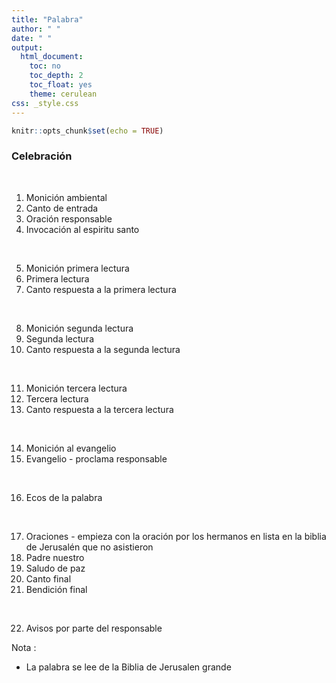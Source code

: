```yaml
---
title: "Palabra"
author: " "
date: " "
output:
  html_document:
    toc: no
    toc_depth: 2
    toc_float: yes
    theme: cerulean
css: _style.css
---
```


```r
knitr::opts_chunk$set(echo = TRUE)
```

### **Celebración**

</br>

1. Monición ambiental
2. Canto de entrada
3. Oración responsable
4. Invocación al espiritu santo

</br>

5. Monición primera lectura
6. Primera lectura
7. Canto respuesta a la primera lectura

</br>

8. Monición segunda lectura
9. Segunda lectura
10. Canto respuesta a la segunda lectura

</br>

11. Monición tercera lectura
12. Tercera lectura
13. Canto respuesta a la tercera lectura

</br>

14. Monición al evangelio 
15. Evangelio - proclama responsable

</br>

16. Ecos de la palabra

</br>

17. Oraciones - empieza con la oración por los hermanos en lista en la biblia de Jerusalén que no asistieron
18. Padre nuestro
19. Saludo de paz
20. Canto final
21. Bendición final

</br>

22. Avisos por parte del responsable


Nota : 

* La palabra se lee de la Biblia de Jerusalen grande

